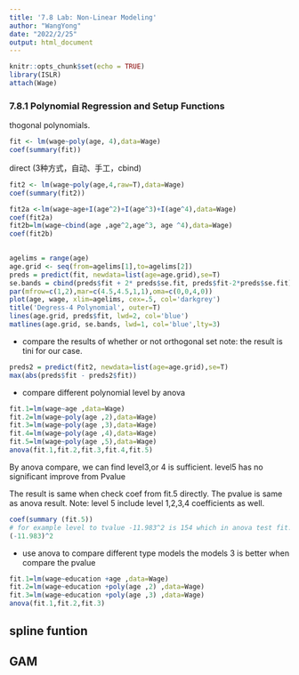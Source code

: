 ```yaml
---
title: '7.8 Lab: Non-Linear Modeling'
author: "WangYong"
date: "2022/2/25"
output: html_document
---
```


```r
knitr::opts_chunk$set(echo = TRUE)
library(ISLR)
attach(Wage)
```
### 7.8.1 Polynomial Regression and Setup Functions
thogonal polynomials.
```r
fit <- lm(wage~poly(age, 4),data=Wage)
coef(summary(fit))
```
direct  (3种方式，自动、手工，cbind)
```r
fit2 <- lm(wage~poly(age,4,raw=T),data=Wage)
coef(summary(fit2))

fit2a <-lm(wage~age+I(age^2)+I(age^3)+I(age^4),data=Wage)
coef(fit2a)
fit2b=lm(wage~cbind(age ,age^2,age^3, age ^4),data=Wage)
coef(fit2b)
 
```

```r
agelims = range(age)
age.grid <- seq(from=agelims[1],to=agelims[2])
preds = predict(fit, newdata=list(age=age.grid),se=T)
se.bands = cbind(preds$fit + 2* preds$se.fit, preds$fit-2*preds$se.fit)
par(mfrow=c(1,2),mar=c(4.5,4.5,1,1),oma=c(0,0,4,0))
plot(age, wage, xlim=agelims, cex=.5, col='darkgrey')
title('Degress-4 Polynomial', outer=T)
lines(age.grid, preds$fit, lwd=2, col='blue')
matlines(age.grid, se.bands, lwd=1, col='blue',lty=3)

```
- compare the results of whether or not orthogonal set
note: the result is tini for our case.
```r
preds2 = predict(fit2, newdata=list(age=age.grid),se=T)
max(abs(preds$fit - preds2$fit))
```
- compare different polynomial level by anova
```r
fit.1=lm(wage~age ,data=Wage)
fit.2=lm(wage~poly(age ,2),data=Wage)
fit.3=lm(wage~poly(age ,3),data=Wage)
fit.4=lm(wage~poly(age ,4),data=Wage)
fit.5=lm(wage~poly(age ,5),data=Wage)
anova(fit.1,fit.2,fit.3,fit.4,fit.5)
```

By anova compare, we can find level3,or 4 is sufficient. level5 has no 
significant improve from Pvalue

The result is same when check coef from fit.5 directly. The pvalue is same as 
anova result. Note: level 5 include level 1,2,3,4 coefficients as well.

```r
coef(summary (fit.5))
# for example level to tvalue -11.983^2 is 154 which in anova test fit.2 F value
(-11.983)^2
```

- use anova to compare different type models
the models 3 is better when compare the pvalue
```r
fit.1=lm(wage~education +age ,data=Wage)
fit.2=lm(wage~education +poly(age ,2) ,data=Wage)
fit.3=lm(wage~education +poly(age ,3) ,data=Wage)
anova(fit.1,fit.2,fit.3)
```
## spline funtion
## GAM

